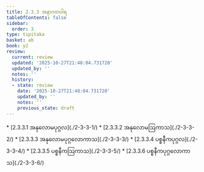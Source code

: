 ```yaml
---
title: 2.3.3 အနာဂတဝါရ
tableOfContents: false
sidebar:
  order: 3
type: tipitaka
basket: ab
book: y2
review:
  current: review
  updated: '2025-10-27T21:48:04.731720'
  updated_by: ''
  notes: ''
  history:
  - state: review
    date: '2025-10-27T21:48:04.731720'
    updated_by: ''
    notes: ''
    previous_state: draft
---
```



<ReviewStatus review={frontmatter.review} showDetails={true} />

<HypothesisAnnotation frontmatter={frontmatter} />

<DynamicBreadcrumb />



<TableOfContents book="y2" section="2.3.3">
* [2.3.3.1 အနုလောမပုဂ္ဂလ](./2-3-3-1/)
* [2.3.3.2 အနုလောမဩကာသ](./2-3-3-2/)
* [2.3.3.3 အနုလောမပုဂ္ဂလောကာသ](./2-3-3-3/)
* [2.3.3.4 ပစ္စနီကပုဂ္ဂလ](./2-3-3-4/)
* [2.3.3.5 ပစ္စနီကဩကာသ](./2-3-3-5/)
* [2.3.3.6 ပစ္စနီကပုဂ္ဂလောကာသ](./2-3-3-6/)
</TableOfContents>